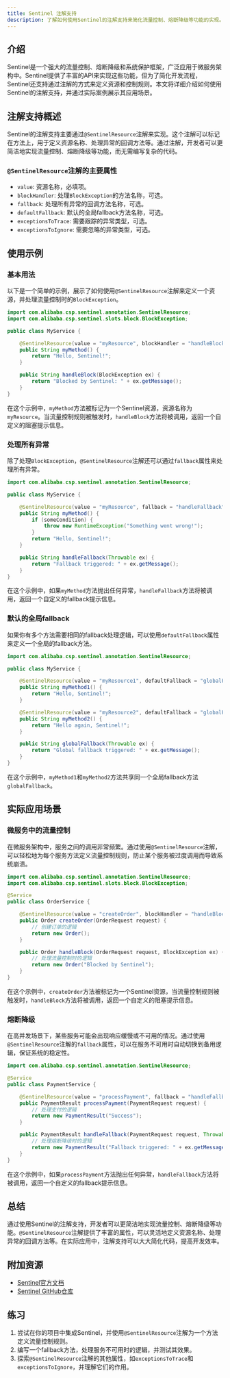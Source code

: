 ```yaml
---
title: Sentinel 注解支持
description: 了解如何使用Sentinel的注解支持来简化流量控制、熔断降级等功能的实现。
---
```


## 介绍

Sentinel是一个强大的流量控制、熔断降级和系统保护框架，广泛应用于微服务架构中。Sentinel提供了丰富的API来实现这些功能，但为了简化开发流程，Sentinel还支持通过注解的方式来定义资源和控制规则。本文将详细介绍如何使用Sentinel的注解支持，并通过实际案例展示其应用场景。

## 注解支持概述

Sentinel的注解支持主要通过`@SentinelResource`注解来实现。这个注解可以标记在方法上，用于定义资源名称、处理异常的回调方法等。通过注解，开发者可以更简洁地实现流量控制、熔断降级等功能，而无需编写复杂的代码。

### `@SentinelResource`注解的主要属性

- `value`: 资源名称，必填项。
- `blockHandler`: 处理`BlockException`的方法名称，可选。
- `fallback`: 处理所有异常的回调方法名称，可选。
- `defaultFallback`: 默认的全局fallback方法名称，可选。
- `exceptionsToTrace`: 需要跟踪的异常类型，可选。
- `exceptionsToIgnore`: 需要忽略的异常类型，可选。

## 使用示例

### 基本用法

以下是一个简单的示例，展示了如何使用`@SentinelResource`注解来定义一个资源，并处理流量控制时的`BlockException`。

```java
import com.alibaba.csp.sentinel.annotation.SentinelResource;
import com.alibaba.csp.sentinel.slots.block.BlockException;

public class MyService {

    @SentinelResource(value = "myResource", blockHandler = "handleBlock")
    public String myMethod() {
        return "Hello, Sentinel!";
    }

    public String handleBlock(BlockException ex) {
        return "Blocked by Sentinel: " + ex.getMessage();
    }
}
```

在这个示例中，`myMethod`方法被标记为一个Sentinel资源，资源名称为`myResource`。当流量控制规则被触发时，`handleBlock`方法将被调用，返回一个自定义的阻塞提示信息。

### 处理所有异常

除了处理`BlockException`，`@SentinelResource`注解还可以通过`fallback`属性来处理所有异常。

```java
import com.alibaba.csp.sentinel.annotation.SentinelResource;

public class MyService {

    @SentinelResource(value = "myResource", fallback = "handleFallback")
    public String myMethod() {
        if (someCondition) {
            throw new RuntimeException("Something went wrong!");
        }
        return "Hello, Sentinel!";
    }

    public String handleFallback(Throwable ex) {
        return "Fallback triggered: " + ex.getMessage();
    }
}
```

在这个示例中，如果`myMethod`方法抛出任何异常，`handleFallback`方法将被调用，返回一个自定义的fallback提示信息。

### 默认的全局fallback

如果你有多个方法需要相同的fallback处理逻辑，可以使用`defaultFallback`属性来定义一个全局的fallback方法。

```java
import com.alibaba.csp.sentinel.annotation.SentinelResource;

public class MyService {

    @SentinelResource(value = "myResource1", defaultFallback = "globalFallback")
    public String myMethod1() {
        return "Hello, Sentinel!";
    }

    @SentinelResource(value = "myResource2", defaultFallback = "globalFallback")
    public String myMethod2() {
        return "Hello again, Sentinel!";
    }

    public String globalFallback(Throwable ex) {
        return "Global fallback triggered: " + ex.getMessage();
    }
}
```

在这个示例中，`myMethod1`和`myMethod2`方法共享同一个全局fallback方法`globalFallback`。

## 实际应用场景

### 微服务中的流量控制

在微服务架构中，服务之间的调用非常频繁。通过使用`@SentinelResource`注解，可以轻松地为每个服务方法定义流量控制规则，防止某个服务被过度调用而导致系统崩溃。

```java
import com.alibaba.csp.sentinel.annotation.SentinelResource;
import com.alibaba.csp.sentinel.slots.block.BlockException;

@Service
public class OrderService {

    @SentinelResource(value = "createOrder", blockHandler = "handleBlock")
    public Order createOrder(OrderRequest request) {
        // 创建订单的逻辑
        return new Order();
    }

    public Order handleBlock(OrderRequest request, BlockException ex) {
        // 处理流量控制时的逻辑
        return new Order("Blocked by Sentinel");
    }
}
```

在这个示例中，`createOrder`方法被标记为一个Sentinel资源，当流量控制规则被触发时，`handleBlock`方法将被调用，返回一个自定义的阻塞提示信息。

### 熔断降级

在高并发场景下，某些服务可能会出现响应缓慢或不可用的情况。通过使用`@SentinelResource`注解的`fallback`属性，可以在服务不可用时自动切换到备用逻辑，保证系统的稳定性。

```java
import com.alibaba.csp.sentinel.annotation.SentinelResource;

@Service
public class PaymentService {

    @SentinelResource(value = "processPayment", fallback = "handleFallback")
    public PaymentResult processPayment(PaymentRequest request) {
        // 处理支付的逻辑
        return new PaymentResult("Success");
    }

    public PaymentResult handleFallback(PaymentRequest request, Throwable ex) {
        // 处理熔断降级时的逻辑
        return new PaymentResult("Fallback triggered: " + ex.getMessage());
    }
}
```

在这个示例中，如果`processPayment`方法抛出任何异常，`handleFallback`方法将被调用，返回一个自定义的fallback提示信息。

## 总结

通过使用Sentinel的注解支持，开发者可以更简洁地实现流量控制、熔断降级等功能。`@SentinelResource`注解提供了丰富的属性，可以灵活地定义资源名称、处理异常的回调方法等。在实际应用中，注解支持可以大大简化代码，提高开发效率。

## 附加资源

- [Sentinel官方文档](https://sentinelguard.io/zh-cn/docs/introduction.html)
- [Sentinel GitHub仓库](https://github.com/alibaba/Sentinel)

## 练习

1. 尝试在你的项目中集成Sentinel，并使用`@SentinelResource`注解为一个方法定义流量控制规则。
2. 编写一个fallback方法，处理服务不可用时的逻辑，并测试其效果。
3. 探索`@SentinelResource`注解的其他属性，如`exceptionsToTrace`和`exceptionsToIgnore`，并理解它们的作用。